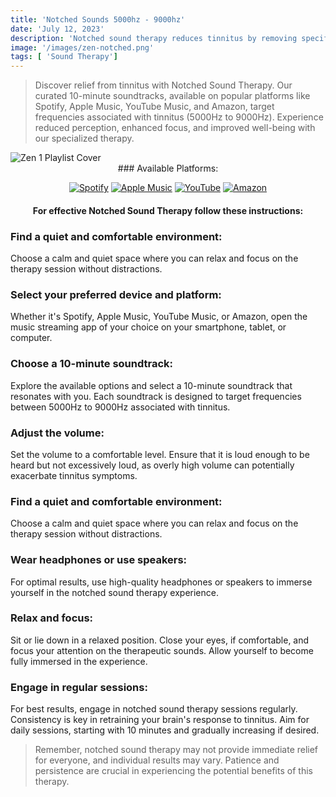 ```yaml
---
title: 'Notched Sounds 5000hz - 9000hz'
date: 'July 12, 2023'
description: 'Notched sound therapy reduces tinnitus by removing specific frequencies.'
image: '/images/zen-notched.png'
tags: [ 'Sound Therapy']
---
```




<Blockquote>
Discover relief from tinnitus with Notched Sound Therapy. Our curated 10-minute soundtracks, available on popular platforms like Spotify, Apple Music, YouTube Music, and Amazon, target frequencies associated with tinnitus (5000Hz to 9000Hz). Experience reduced perception, enhanced focus, and improved well-being with our specialized therapy.
</Blockquote>

<Image src="/images/zen-notched.png" alt="Zen 1 Playlist Cover" />

<div align="center">
### Available Platforms:

[![Spotify](/images/streaming-icons/spotify.png)](https://open.spotify.com/album/7vpL9EGwZ4D9tqcO49yesG)
[![Apple Music](/images/streaming-icons/apple-music.png)](https://music.apple.com/us/album/beyond-the-buzz/1697038665)
[![YouTube](/images/streaming-icons/youtube.png)](https://music.youtube.com/playlist?list=OLAK5uy_ktmkHv-uExGFdKmMDk4AYm3T3tHFqU2r0)
[![Amazon](/images/streaming-icons/amazon.png)](https://music.amazon.com/albums/B0CBNJQCGV?marketplaceId=A1PA6795UKMFR9&musicTerritory=DE&ref=dm_sh_1Vm2gfk8sbyexOezmEreTpnpJ)

#### For effective Notched Sound Therapy follow these instructions:
</div>

### <Highlighter>Find a quiet and comfortable environment:</Highlighter>
Choose a calm and quiet space where you can relax and focus on the therapy session without distractions.

### <Highlighter>Select your preferred device and platform:</Highlighter>
Whether it's Spotify, Apple Music, YouTube Music, or Amazon, open the music streaming app of your choice on your smartphone, tablet, or computer.

### <Highlighter>Choose a 10-minute soundtrack:</Highlighter>
Explore the available options and select a 10-minute soundtrack that resonates with you. Each soundtrack is designed to target frequencies between 5000Hz to 9000Hz associated with tinnitus.

### <Highlighter>Adjust the volume: </Highlighter>
Set the volume to a comfortable level. Ensure that it is loud enough to be heard but not excessively loud, as overly high volume can potentially exacerbate tinnitus symptoms.

### <Highlighter>Find a quiet and comfortable environment:</Highlighter>
Choose a calm and quiet space where you can relax and focus on the therapy session without distractions.

### <Highlighter>Wear headphones or use speakers:</Highlighter>
For optimal results, use high-quality headphones or speakers to immerse yourself in the notched sound therapy experience.

### <Highlighter>Relax and focus:</Highlighter>
Sit or lie down in a relaxed position. Close your eyes, if comfortable, and focus your attention on the therapeutic sounds. Allow yourself to become fully immersed in the experience.

### <Highlighter>Engage in regular sessions:</Highlighter>
For best results, engage in notched sound therapy sessions regularly. Consistency is key in retraining your brain's response to tinnitus. Aim for daily sessions, starting with 10 minutes and gradually increasing if desired.

<Blockquote>
Remember, notched sound therapy may not provide immediate relief for everyone, and individual results may vary. Patience and persistence are crucial in experiencing the potential benefits of this therapy.
</Blockquote>